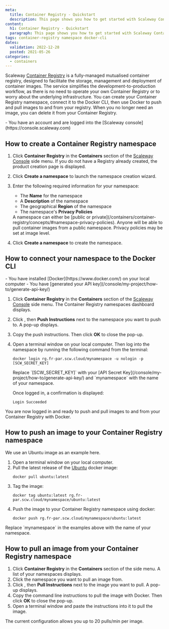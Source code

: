 ```yaml
---
meta:
  title: Container Registry - Quickstart
  description: This page shows you how to get started with Scaleway Container Registry.
content:
  h1: Container Registry - Quickstart
  paragraph: This page shows you how to get started with Scaleway Container Registry.
tags: container-registry namespace docker-cli
dates:
  validation: 2022-12-28
  posted: 2021-05-26
categories:
  - containers
---
```


Scaleway [Container Registry](/containers/container-registry/concepts/#container-registry) is a fully-managed mutualised container registry, designed to facilitate the storage, management and deployment of container images. The service simplifies the development-to-production workflow, as there is no need to operate your own Container Registry or to worry about the underlying infrastructure. You can create your Container Registry namespace, connect it to the Docker CLI, then use Docker to push and pull images to and from your registry. When you no longer need an image, you can delete it from your Container Registry.

<Macro id="iam-requirements" />

<Message type="requirement">
  - You have an account and are logged into the [Scaleway console](https://console.scaleway.com) 
</Message>

## How to create a Container Registry namespace

1. Click **Container Registry** in the **Containers** section of the [Scaleway Console](https://console.scaleway.com) side menu. If you do not have a Registry already created, the product creation page is displayed.
2. Click **Create a namespace** to launch the namespace creation wizard.
3. Enter the following required information for your namespace:
    * The **Name** for the namespace
    * A **Description** of the namespace 
    * The geographical **Region** of the namespace
    * The namespace's **Privacy Policies**

    <Message type="note">
      A namespace can either be [public or private](/containers/container-registry/concepts/#namespace-privacy-policies). Anyone will be able to pull container images from a public namespace. Privacy policies may be set at image level.
    </Message>
4. Click **Create a namespace** to create the namespace.

## How to connect your namespace to the Docker CLI

<Message type="requirement">
  - You have installed [Docker](https://www.docker.com/) on your local computer
  - You have [generated your API key](/console/my-project/how-to/generate-api-key/)
</Message>

1. Click **Container Registry** in the **Containers** section of the [Scaleway Console](https://console.scaleway.com) side menu. The Container Registry namespaces dashboard displays.
2. Click <Icon name="more" />, then **Push Instructions** next to the namespace you want to push to. A pop-up displays.
3. Copy the push instructions. Then click **OK** to close the pop-up.
4. Open a terminal window on your local computer. Then log into the namespace by running the following command from the terminal:
    ```
    docker login rg.fr-par.scw.cloud/mynamespace -u nologin -p [SCW_SECRET_KEY]
    ```

    <Message type="important">
      Replace `[SCW_SECRET_KEY]` with your [API Secret Key](/console/my-project/how-to/generate-api-key/) and `mynamespace` with the name of your namespace.
    </Message>

    Once logged in, a confirmation is displayed:

    ```
    Login Succeeded
    ```

You are now logged in and ready to push and pull images to and from your Container Registry with Docker.

## How to push an image to your Container Registry namespace

<Message type="note">
  We use an Ubuntu image as an example here.
</Message>

1. Open a terminal window on your local computer. 
2. Pull the latest release of the [Ubuntu](https://hub.docker.com/_/ubuntu/) docker image:
    ```
    docker pull ubuntu:latest
    ```
3. Tag the image:
    ```
    docker tag ubuntu:latest rg.fr-par.scw.cloud/mynamespace/ubuntu:latest
    ```
4. Push the image to your Container Registry namespace using docker:
    ```
    docker push rg.fr-par.scw.cloud/mynamespace/ubuntu:latest
    ```

<Message type="important">
  Replace `mynamespace` in the examples above with the name of your namespace.
</Message>

## How to pull an image from your Container Registry namespace

1. Click **Container Registry** in the **Containers** section of the side menu. A list of your namespaces displays.
2. Click the namespace you want to pull an image from.
3. Click <Icon name="more" />, then **Pull Instructions** next to the image you want to pull. A pop-up displays.
4. Copy the command line instructions to pull the image with Docker. Then click **OK** to close the pop-up.
5. Open a terminal window and paste the instructions into it to pull the image.

<Message type="note">
  The current configuration allows you up to 20 pulls/min per image.
</Message>
